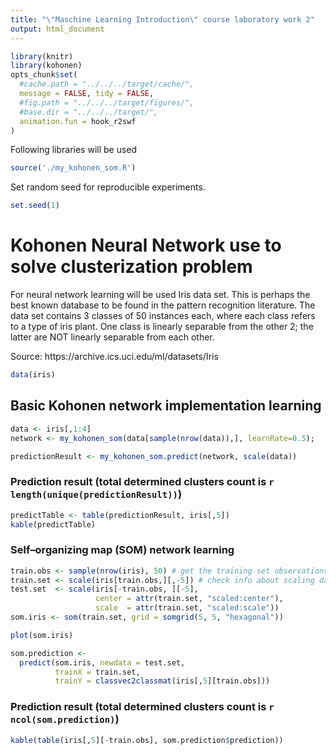 ```yaml
---
title: "\"Maschine Learning Introduction\" course laboratory work 2"
output: html_document
---
```

```r
library(knitr)
library(kohonen) 
opts_chunk$set(
  #cache.path = "../../../target/cache/",
  message = FALSE, tidy = FALSE,
  #fig.path = "../../../target/figures/",
  #base.dir = "../../../target/",
  animation.fun = hook_r2swf
)
```

Following libraries will be used
```r
source('./my_kohonen_som.R')
```
Set random seed for reproducible experiments.
```r
set.seed(1)
```

# Kohonen Neural Network use to solve clusterization problem

For neural network learning will be used Iris data set. This is perhaps the best known database to be found in the pattern recognition literature. The data set contains 3 classes of 50 instances each, where each class refers to a type of iris plant. One class is linearly separable from the other 2; the latter are NOT linearly separable from each other. 

Source: https://archive.ics.uci.edu/ml/datasets/Iris
```r
data(iris)
```

## Basic Kohonen network implementation learning
```r
data <- iris[,1:4]
network <- my_kohonen_som(data[sample(nrow(data)),], learnRate=0.5);
```

```r
predictionResult <- my_kohonen_som.predict(network, scale(data))
```

### Prediction result (total determined clusters count is **`r length(unique(predictionResult))`**)

```r
predictTable <- table(predictionResult, iris[,5])
kable(predictTable)
```

### Self--organizing map (SOM) network learning
```r
train.obs <- sample(nrow(iris), 50) # get the training set observations
train.set <- scale(iris[train.obs,][,-5]) # check info about scaling data below
test.set  <- scale(iris[-train.obs, ][-5],
                   center = attr(train.set, "scaled:center"),
                   scale  = attr(train.set, "scaled:scale"))
som.iris <- som(train.set, grid = somgrid(5, 5, "hexagonal"))
```

```r
plot(som.iris)
```

```r
som.prediction <- 
  predict(som.iris, newdata = test.set,
          trainX = train.set,
          trainY = classvec2classmat(iris[,5][train.obs]))
```

### Prediction result (total determined clusters count is **`r ncol(som.prediction)`**)
```r
kable(table(iris[,5][-train.obs], som.prediction$prediction))
```

